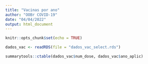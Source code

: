 ```yaml
---
title: "Vacinas por ano"
author: "OOBr COVID-19"
date: "04/04/2022"
output: html_document
---
```


```r
knitr::opts_chunk$set(echo = TRUE)
```

```r
dados_vac <- readRDS(file = "dados_vac_select.rds")

summarytools::ctable(dados_vac$num_dose, dados_vac$ano_aplic)
```

